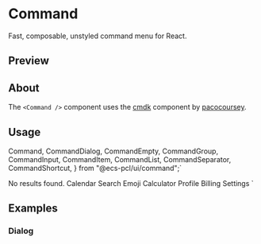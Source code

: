 

<Meta of={CommandStories} />

<PrimitiveDocsButton docsUrl='https://cmdk.paco.me/' />

# Command

Fast, composable, unstyled command menu for React.

## Preview

<Canvas of={CommandStories.Default} />

## About

The `<Command />` component uses the [cmdk](https://cmdk.paco.me/) component by [pacocoursey](https://twitter.com/pacocoursey).

## Usage

  Command,
  CommandDialog,
  CommandEmpty,
  CommandGroup,
  CommandInput,
  CommandItem,
  CommandList,
  CommandSeparator,
  CommandShortcut,
} from "@ecs-pcl/ui/command";`

  <CommandInput placeholder="Type a command or search..." />
  <CommandList>
    <CommandEmpty>No results found.</CommandEmpty>
    <CommandGroup heading="Suggestions">
      <CommandItem>Calendar</CommandItem>
      <CommandItem>Search Emoji</CommandItem>
      <CommandItem>Calculator</CommandItem>
    </CommandGroup>
    <CommandSeparator />
    <CommandGroup heading="Settings">
      <CommandItem>Profile</CommandItem>
      <CommandItem>Billing</CommandItem>
      <CommandItem>Settings</CommandItem>
    </CommandGroup>
  </CommandList>
</Command>`

<Source code={importCode} language='ts' dark />
<Source code={usageCode} language='tsx' dark />

## Examples

### Dialog

<Canvas of={CommandStories.Dialog} />
